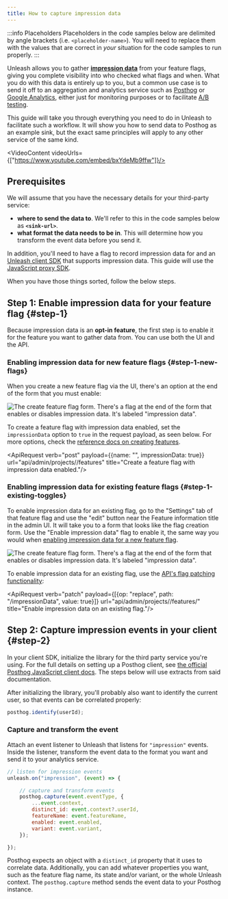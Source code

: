 ```yaml
---
title: How to capture impression data
---
```


:::info Placeholders
Placeholders in the code samples below are delimited by angle brackets (i.e. `<placeholder-name>`). You will need to replace them with the values that are correct in _your_ situation for the code samples to run properly.
:::

Unleash allows you to gather [**impression data**](../reference/impression-data.md) from your feature flags, giving you complete visibility into who checked what flags and when. What you do with this data is entirely up to you, but a common use case is to send it off to an aggregation and analytics service such as [Posthog](https://posthog.com/) or [Google Analytics](https://analytics.google.com/), either just for monitoring purposes or to facilitate [A/B testing](../topics/a-b-testing.md).

This guide will take you through everything you need to do in Unleash to facilitate such a workflow. It will show you how to send data to Posthog as an example sink, but the exact same principles will apply to any other service of the same kind.

<VideoContent videoUrls={["https://www.youtube.com/embed/bxYdeMb9ffw"]}/>

## Prerequisites

We will assume that you have the necessary details for your third-party service:

- **where to send the data to**. We'll refer to this in the code samples below as **`<sink-url>`**.
- **what format the data needs to be in**. This will determine how you transform the event data before you send it.

In addition, you'll need to have a flag to record impression data for and an [Unleash client SDK](../reference/sdks/index.md) that supports impression data. This guide will use the [JavaScript proxy SDK](/docs/generated/sdks/client-side/javascript-browser.md).

When you have those things sorted, follow the below steps.

## Step 1: Enable impression data for your feature flag {#step-1}

Because impression data is an **opt-in feature**, the first step is to enable it for the feature you want to gather data from. You can use both the UI and the API.

### Enabling impression data for new feature flags {#step-1-new-flags}

When you create a new feature flag via the UI, there's an option at the end of the form that you must enable:

![The create feature flag form. There's a flag at the end of the form that enables or disables impression data. It's labeled "impression data".](/img/enable-impression-data.png)

To create a feature flag with impression data enabled, set the `impressionData` option to `true` in the request payload, as seen below. For more options, check the [reference docs on creating features](/reference/api/legacy/unleash/admin/features-v2.md#create-toggle).

<ApiRequest verb="post" payload={{name: "<feature-flag-name>", impressionData: true}} url="api/admin/projects/<project-id>/features" title="Create a feature flag with impression data enabled."/>

### Enabling impression data for existing feature flags {#step-1-existing-toggles}

To enable impression data for an existing flag, go to the "Settings" tab of that feature flag and use the "edit" button near the Feature information title in the admin UI. It will take you to a form that looks like the flag creation form. Use the "Enable impression data" flag to enable it, the same way you would when [enabling impression data for a new feature flag](#step-1-new-toggles).

![The create feature flag form. There's a flag at the end of the form that enables or disables impression data. It's labeled "impression data".](/img/enable-impression-data-existing-toggle.png)

To enable impression data for an existing flag, use the [API's flag patching functionality](/reference/api/legacy/unleash/admin/features-v2.md#patch-toggle):

<ApiRequest verb="patch" payload={[{op: "replace", path: "/impressionData", value: true}]} url="api/admin/projects/<project-id>/features/<feature-flag-name>" title="Enable impression data on an existing flag."/>


## Step 2: Capture impression events in your client {#step-2}

In your client SDK, initialize the library for the third party service you're using.
For the full details on setting up a Posthog client, see [the official Posthog JavaScript client docs](https://posthog.com/docs/integrate/client/js).
The steps below will use extracts from said documentation.

After initializing the library, you'll probably also want to identify the current user, so that events can be correlated properly:

``` js title="Identify the user."
posthog.identify(userId);
```

### Capture and transform the event

Attach an event listener to Unleash that listens for `"impression"` events. Inside the listener, transform the event data to the format you want and send it to your analytics service.

``` js title="Capture, transform, and send impression data."
// listen for impression events
unleash.on("impression", (event) => {

    // capture and transform events
    posthog.capture(event.eventType, {
        ...event.context,
        distinct_id: event.context?.userId,
        featureName: event.featureName,
        enabled: event.enabled,
        variant: event.variant,
    });

});
```

Posthog expects an object with a `distinct_id` property that it uses to correlate data.
Additionally, you can add whatever properties you want, such as the feature flag name, its state and/or variant, or the whole Unleash context.
The `posthog.capture` method sends the event data to your Posthog instance.
